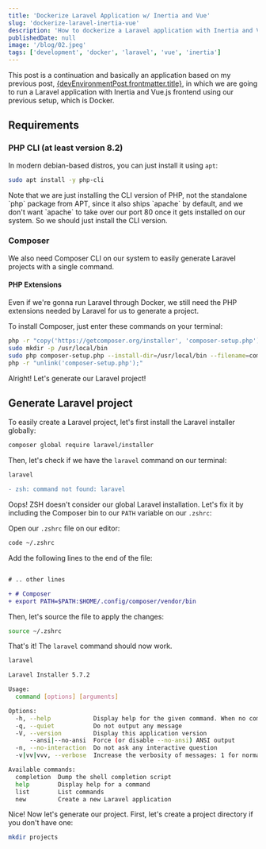 ```yaml
---
title: 'Dockerize Laravel Application w/ Inertia and Vue'
slug: 'dockerize-laravel-inertia-vue'
description: 'How to dockerize a Laravel application with Inertia and Vue.js'
publishedDate: null
image: '/blog/02.jpeg'
tags: ['development', 'docker', 'laravel', 'vue', 'inertia']
---
```



This post is a continuation and basically an application based on my previous post, <a href={devEnvironmentPost.frontmatter.slug}>{devEnvironmentPost.frontmatter.title}</a>, in which we are going to run a Laravel application with Inertia and Vue.js frontend using our previous setup, which is Docker.

## Requirements

### PHP CLI (at least version 8.2)

In modern debian-based distros, you can just install it using `apt`:

```bash
sudo apt install -y php-cli
```

<Alert severity="warn">
    Note that we are just installing the CLI version of PHP, not the standalone
    `php` package from APT, since it also ships `apache` by default, and we
    don't want `apache` to take over our port 80 once it gets installed on our
    system. So we should just install the CLI version.
</Alert>

### Composer

We also need Composer CLI on our system to easily generate Laravel projects with a single command.

#### PHP Extensions

Even if we're gonna run Laravel through Docker, we still need the PHP extensions needed by Laravel for us to generate a project.

To install Composer, just enter these commands on your terminal:

```bash
php -r "copy('https://getcomposer.org/installer', 'composer-setup.php');"
sudo mkdir -p /usr/local/bin
sudo php composer-setup.php --install-dir=/usr/local/bin --filename=composer
php -r "unlink('composer-setup.php');"
```

Alright! Let's generate our Laravel project!

## Generate Laravel project

To easily create a Laravel project, let's first install the Laravel installer globally:

```bash
composer global require laravel/installer
```

Then, let's check if we have the `laravel` command on our terminal:

```diff lang="bash"
laravel

- zsh: command not found: laravel
```

Oops! ZSH doesn't consider our global Laravel installation. Let's fix it by including the Composer bin to our `PATH` variable on our `.zshrc`:

Open our `.zshrc` file on our editor:

```bash
code ~/.zshrc
```

Add the following lines to the end of the file:

```diff lang="bash" title="~/.zshrc"

# .. other lines

+ # Composer
+ export PATH=$PATH:$HOME/.config/composer/vendor/bin
```

Then, let's source the file to apply the changes:

```bash
source ~/.zshrc
```

That's it! The `laravel` command should now work.

```bash
laravel

Laravel Installer 5.7.2

Usage:
  command [options] [arguments]

Options:
  -h, --help            Display help for the given command. When no command is given display help for the list command
  -q, --quiet           Do not output any message
  -V, --version         Display this application version
      --ansi|--no-ansi  Force (or disable --no-ansi) ANSI output
  -n, --no-interaction  Do not ask any interactive question
  -v|vv|vvv, --verbose  Increase the verbosity of messages: 1 for normal output, 2 for more verbose output and 3 for debug

Available commands:
  completion  Dump the shell completion script
  help        Display help for a command
  list        List commands
  new         Create a new Laravel application
```

Nice! Now let's generate our project. First, let's create a project directory if you don't have one:

```bash title="~"
mkdir projects
```
